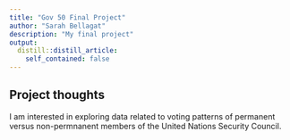```yaml
---
title: "Gov 50 Final Project"
author: "Sarah Bellagat"
description: "My final project"
output:
  distill::distill_article:
    self_contained: false
---
```




## Project thoughts

I am interested in exploring data related to voting patterns of permanent versus non-permnanent members of the United Nations Security Council.